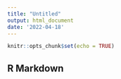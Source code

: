 ```yaml
---
title: "Untitled"
output: html_document
date: '2022-04-18'
---
```


```r
knitr::opts_chunk$set(echo = TRUE)
```

## R Markdown

